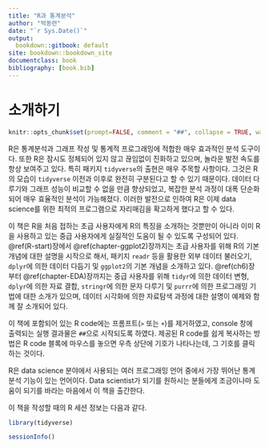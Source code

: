 ```yaml
--- 
title: "R과 통계분석"
author: "박동련"
date: "`r Sys.Date()`"
output:
  bookdown::gitbook: default
site: bookdown::bookdown_site
documentclass: book
bibliography: [book.bib]
---
```


# 소개하기 {.unnumbered}

```r
knitr::opts_chunk$set(prompt=FALSE, comment = "##", collapse = TRUE, warning = FALSE, message=FALSE, fig.width=6, fig.height=4)
```

R은 통계분석과 그래프 작성 및 통계적 프로그래밍에 적합한 매우 효과적인 분석 도구이다.
또한 R은 잠시도 정체되어 있지 않고 끊임없이 진화하고 있으며, 
놀라운 발전 속도를 항상 보여주고 있다.
특히 패키지 `tidyverse`의 출현은 매우 주목할 사항이다. 
그것은 R의 모습이 `tidyverse` 이전과 이후로 완전히 구분된다고 할 수 있기 때문이다. 
데이터 다루기와 그래프 성능이 비교할 수 없을 만큼 향상되었고, 복잡한 분석 과정이 대폭 단순화되어 매우 효율적인 분석이 가능해졌다.
이러한 발전으로 인하여 R은 이제 data science를 위한 최적의 프로그램으로 자리매김을 확고하게 했다고 할 수 있다.

이 책은 R을 처음 접하는 초급 사용자에게 R의 특징을 소개하는 것뿐만이 아니라 이미 R을 사용하고 있는 중급 사용자에게 실질적인 도움이 될 수 있도록 구성되어 있다.
\@ref(R-start)장에서 \@ref(chapter-ggplot2)장까지는 초급 사용자를 위해 R의 기본 개념에 대한 설명을 시작으로 해서, 
패키지 `readr` 등을 활용한 외부 데이터 불러오기, `dplyr`에 의한 데이터 다듬기 및 `ggplot2`의 기본 개념을 소개하고 있다. 
\@ref(ch6)장부터 \@ref(chapter-EDA)장까지는 중급 사용자를 위해 `tidyr`에 의한 데이터 변형, `dplyr`에 의한 자료 결합, `stringr`에 의한 문자 다루기 및 `purrr`에 의한 프로그래밍 기법에 대한 소개가 있으며, 데이터 시각화에 의한 자료탐색 과정에 대한 설명이 예제와 함께 잘 소개되어 있다. 

이 책에 포함되어 있는 R code에는 프롬프트(`>` 또는 `+`)를 제거하였고, console 창에 출력되는 실행 결과물은 `##`으로 시작되도록 하였다. 
제공된 R code를 쉽게 복사하는 방법은 R code 블록에 마우스를 놓으면 우측 상단에 기호가 나타나는데, 그 기호를 클릭하는 것이다.

R은 data science 분야에서 사용되는 여러 프로그래밍 언어 중에서 가장 뛰어난 통계분석 기능이 있는 언어이다.
Data scientist가 되기를 원하시는 분들에게 조금이나마 도움이 되기를 바라는 마음에서 이 책을 출간한다. 

이 책을 작성할 때의 R 세션 정보는 다음과 같다.

```r
library(tidyverse)
```


```r
sessionInfo()
```

